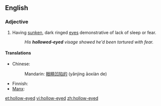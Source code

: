 ==English==

===Adjective===
{{en-adj}}

# Having [[sunken]], dark ringed [[eye]]s demonstrative of lack of sleep or fear.
#: ''His '''hollowed-eyed''' visage showed he'd been tortured with fear.''

====Translations====
{{trans-top|having sunken, dark ringed eyes}}
* Chinese:
*: Mandarin: [[眼睛]][[凹陷]][[的]] (yǎnjing āoxiàn de)
{{trans-mid}}
* Finnish: {{t|fi|tyhjäkatseinen}}
* [[Manx]]: {{t|gv|lagg-hooillagh}}
{{trans-bottom}}

[[et:hollow-eyed]]
[[vi:hollow-eyed]]
[[zh:hollow-eyed]]